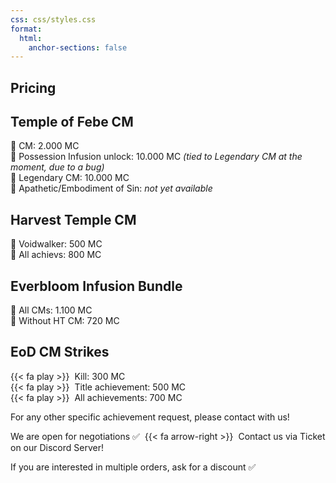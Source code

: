 ```yaml
---
css: css/styles.css
format:
  html:
    anchor-sections: false
---
```


::: {.textbox}
# Pricing
## Temple of Febe CM

👹 CM: 2.000 MC </br>
👹 Possession Infusion unlock: 10.000 MC _(tied to Legendary CM at the moment, due to a bug)_ </br>
👹 Legendary CM: 10.000 MC </br>
👹 Apathetic/Embodiment of Sin: _not yet available_

## Harvest Temple CM

🐉 Voidwalker: 500 MC </br>
🐉 All achievs: 800 MC

## Everbloom Infusion Bundle

🌸 All CMs: 1.100 MC </br>
🌸 Without HT CM: 720 MC

## EoD CM Strikes

 {{< fa play >}} &nbsp;Kill: 300 MC </br>
 {{< fa play >}} &nbsp;Title achievement: 500 MC </br>
 {{< fa play >}} &nbsp;All achievements: 700 MC

For any other specific achievement request, please contact with us!

We are open for negotiations ✅ &nbsp;{{< fa arrow-right >}} &nbsp;Contact us via Ticket on our Discord Server!

If you are interested in multiple orders, ask for a discount ✅
:::